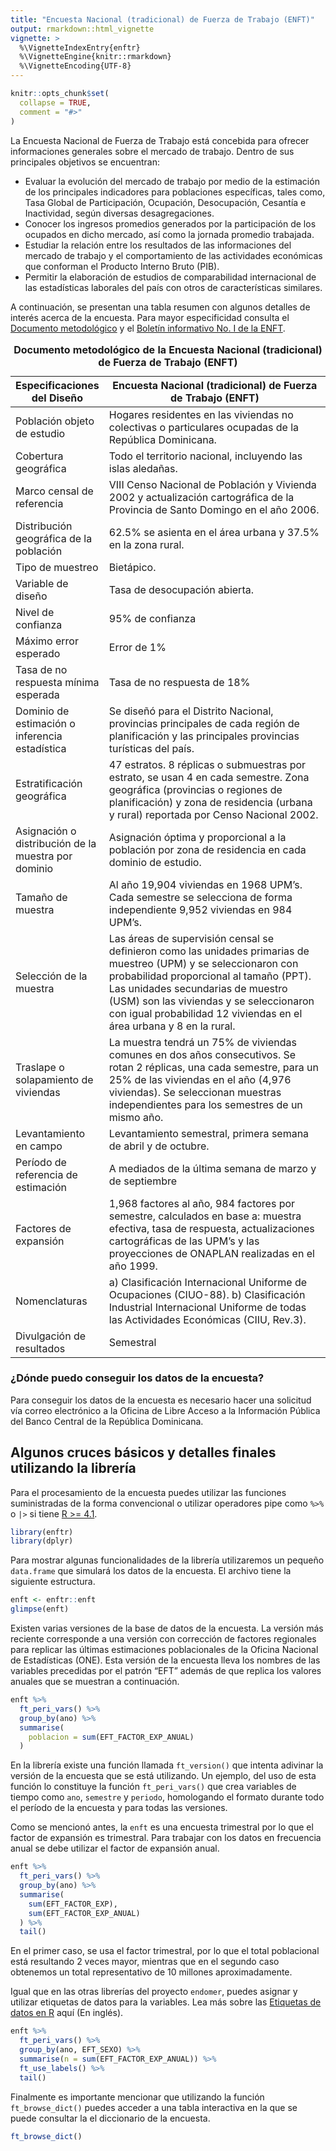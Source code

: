 ```yaml
---
title: "Encuesta Nacional (tradicional) de Fuerza de Trabajo (ENFT)"
output: rmarkdown::html_vignette
vignette: >
  %\VignetteIndexEntry{enftr}
  %\VignetteEngine{knitr::rmarkdown}
  %\VignetteEncoding{UTF-8}
---
```


```r
knitr::opts_chunk$set(
  collapse = TRUE,
  comment = "#>"
)
```

La Encuesta Nacional de Fuerza de Trabajo está concebida para ofrecer informaciones generales sobre el mercado de trabajo. Dentro de sus principales objetivos se encuentran:

* Evaluar la evolución del mercado de trabajo por medio de la estimación de los principales indicadores para poblaciones específicas, tales como, Tasa Global de Participación, Ocupación, Desocupación, Cesantía e Inactividad, según diversas desagregaciones.
* Conocer los ingresos promedios generados por la participación de los ocupados en dicho mercado, así como la jornada promedio trabajada.
* Estudiar la relación entre los resultados de las informaciones del mercado de trabajo y el comportamiento de las actividades económicas que conforman el Producto Interno Bruto (PIB).
* Permitir la elaboración de estudios de comparabilidad internacional de las estadísticas laborales del país con otros de características similares. 

A continuación, se presentan una tabla resumen con algunos detalles de interés acerca de la encuesta. Para mayor especificidad consulta el [Documento metodológico](https://github.com/endomer/enftr/tree/master/Files) y el [Boletín informativo No. I de la ENFT](https://github.com/endomer/enftr/tree/master/Files).

|Especificaciones del Diseño					              |Encuesta Nacional (tradicional) de Fuerza de Trabajo (ENFT)                                                                                               |
|---------------------------------------------------|----------------------------------------------------------------------------------------------------------------------------------------------------------|
|Población objeto de estudio					              |Hogares residentes en las viviendas no colectivas o particulares ocupadas de la República Dominicana.                                                     |
|Cobertura geográfica					                      |Todo el territorio nacional, incluyendo las islas aledañas.                                                                                               |
|Marco censal de referencia					                |VIII Censo Nacional de Población y Vivienda 2002 y actualización cartográfica de la Provincia de Santo Domingo en el año 2006.                            |
|Distribución geográfica de la población            |62.5% se asienta en el área urbana y 37.5% en la zona rural.										                                                                           |
|Tipo de muestreo					                          |Bietápico.	                                                       														                                                             |
|Variable de diseño					                        |Tasa de desocupación abierta.                                              														                                                   |
|Nivel de confianza					                        |95% de confianza                                                   															                                                         |
|Máximo error esperado					                    |Error de 1%                                               															                                                                   |
|Tasa de no respuesta mínima esperada		            |Tasa de no respuesta de 18%                               															                                                                   |
|Dominio de estimación o inferencia estadística			|Se diseñó para el Distrito Nacional, provincias principales de cada región de planificación y las principales provincias turísticas del país.             |
|Estratificación geográfica					                |47 estratos. 8 réplicas o submuestras por estrato, se usan 4 en cada semestre. Zona geográfica (provincias o regiones de planificación) y zona de residencia (urbana y rural) reportada por Censo Nacional 2002.|
|Asignación o distribución de la muestra por dominio|Asignación óptima y proporcional a la población por zona de residencia en cada dominio de estudio.                                                        |
|Tamaño de muestra					                        |Al año 19,904 viviendas en 1968 UPM’s. Cada semestre se selecciona de forma independiente 9,952 viviendas en 984 UPM’s.                                   |
|Selección de la muestra                            |Las áreas de supervisión censal se definieron como las unidades primarias de muestreo (UPM) y se seleccionaron con probabilidad proporcional al tamaño (PPT). Las unidades secundarias de muestro (USM) son las viviendas y se seleccionaron con igual probabilidad 12 viviendas en el área urbana y 8 en la rural.|
|Traslape o solapamiento de viviendas					      |La muestra tendrá un 75% de viviendas comunes en dos años consecutivos. Se rotan 2 réplicas, una cada semestre, para un 25% de las viviendas en el año (4,976 viviendas). Se seleccionan muestras independientes para los semestres de un mismo año.|
|Levantamiento en campo					                    |Levantamiento semestral, primera semana de abril y de octubre.|
|Período de referencia de estimación					      |A mediados de la última semana de marzo y de septiembre|
|Factores de expansión					                    |1,968 factores al año, 984 factores por semestre, calculados en base a: muestra efectiva, tasa de respuesta, actualizaciones cartográficas de las UPM’s y las proyecciones de ONAPLAN realizadas en el año 1999.|
|Nomenclaturas					                            |a) Clasificación Internacional Uniforme de Ocupaciones (CIUO-88). b) Clasificación Industrial Internacional Uniforme de todas las Actividades Económicas (CIIU, Rev.3).|
|Divulgación de resultados					                |Semestral|
Table: **Documento metodológico de la Encuesta Nacional (tradicional) de Fuerza de Trabajo (ENFT)**

### ¿Dónde puedo conseguir los datos de la encuesta? {-}

Para conseguir los datos de la encuesta es necesario hacer una solicitud vía correo electrónico a la Oficina de Libre Acceso a la Información Pública del Banco Central de la República Dominicana.


## Algunos cruces básicos y detalles finales utilizando la librería

Para el procesamiento de la encuesta puedes utilizar las funciones suministradas de la forma convencional o utilizar operadores pipe como ` %>%` o `|>` si tiene [R >= 4.1](https://cran.r-project.org/doc/manuals/r-release/NEWS.html).


```r
library(enftr)
library(dplyr)
```

Para mostrar algunas funcionalidades de la librería utilizaremos un pequeño `data.frame` que simulará los datos de la encuesta. El archivo tiene la siguiente estructura.
```r
enft <- enftr::enft
glimpse(enft)
```
Existen varias versiones de la base de datos de la encuesta. La versión más reciente corresponde a una versión con corrección de factores regionales para replicar las últimas estimaciones poblacionales de la Oficina Nacional de Estadísticas (ONE). Esta versión de la encuesta lleva los nombres de las variables precedidas por el patrón "EFT" además de que replica los valores anuales que se muestran a continuación.
```r
enft %>% 
  ft_peri_vars() %>% 
  group_by(ano) %>% 
  summarise(
    poblacion = sum(EFT_FACTOR_EXP_ANUAL)
  )
```

En la librería existe una función llamada `ft_version()` que intenta adivinar la versión de la encuesta que se está utilizando. Un ejemplo, del uso de esta función lo constituye la función `ft_peri_vars()` que crea variables de tiempo como `ano`, `semestre` y `periodo`, homologando el formato durante todo el período de la encuesta y para todas las versiones.

Como se mencionó antes, la `enft` es una encuesta trimestral por lo que el factor de expansión<!-- ^[Si quieres leer sobre como trabajar con datos de encuesta en R. Lee la siguiente publicación: []()] --> es trimestral. Para trabajar con los datos en frecuencia anual se debe utilizar el factor de expansión anual.
```r
enft %>% 
  ft_peri_vars() %>% 
  group_by(ano) %>% 
  summarise(
    sum(EFT_FACTOR_EXP),
    sum(EFT_FACTOR_EXP_ANUAL)
  ) %>% 
  tail()
```

En el primer caso, se usa el factor trimestral, por lo que el total poblacional está resultando 2 veces mayor, mientras que en el segundo caso obtenemos un total representativo de 10 millones aproximadamente.

Igual que en las otras librerías del proyecto `endomer`, puedes asignar y utilizar etiquetas de datos para la variables. Lea más sobre las [Etiquetas de datos en R](https://adatar-do.github.io/labeler/articles/labeler.html) aquí (En inglés)<!--  o los recursos disponibles aquí en español []() enlaces a la etiqueta `labeler` en el blog de adatar -->.
```r
enft %>% 
  ft_peri_vars() %>% 
  group_by(ano, EFT_SEXO) %>% 
  summarise(n = sum(EFT_FACTOR_EXP_ANUAL)) %>% 
  ft_use_labels() %>% 
  tail()
```

Finalmente es importante mencionar que utilizando la función `ft_browse_dict()` puedes acceder a una tabla interactiva en la que se puede consultar la el diccionario de la encuesta.
```r
ft_browse_dict()
```

